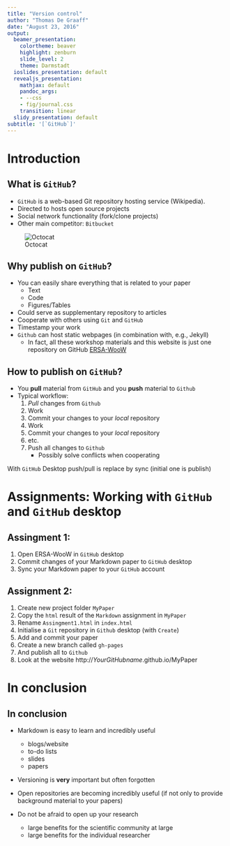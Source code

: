 ```yaml
---
title: "Version control"
author: "Thomas De Graaff"
date: "August 23, 2016"
output:
  beamer_presentation:
    colortheme: beaver
    highlight: zenburn
    slide_level: 2
    theme: Darmstadt
  ioslides_presentation: default
  revealjs_presentation:
    mathjax: default
    pandoc_args:
    - --css
    - fig/journal.css
    transition: linear
  slidy_presentation: default
subtitle: '[`GitHub`]'
---
```


# Introduction

## What is `GitHub`?

+ `GitHub` is a web-based Git repository hosting service (Wikipedia).
+ Directed to hosts open source projects 
+ Social network functionality (fork/clone projects)
+ Other main competitor: `Bitbucket`

![Octocat](fig/Octocat.png)


## Why publish on `GitHub`?

+ You can easily share everything that is related to your paper
    - Text 
    - Code
    - Figures/Tables
+ Could serve as supplementary repository to articles
+ Cooperate with others using `Git` and `GitHub`
+ Timestamp your work 
+ `Github` can host static webpages (in combination with, e.g., Jekyll)
    - In fact, all these workshop materials and this website is just one repository on GitHub [ERSA-WooW](https://github.com/Thdegraaff/ERSA-WooW)

## How to publish on `GitHub`?

+ You **pull** material from `GitHub` and you **push** material to `Github`
+ Typical workflow:
    1. *Pull* changes from `Github`
    2. Work 
    3. Commit your changes to your *local* repository
    4. Work
    5. Commit your changes to your *local* repository
    6. etc.
    7. Push all changes to `Github`
        - Possibly solve conflicts when cooperating 

With `GitHub` Desktop push/pull is replace by sync (initial one is publish)

# Assignments: Working with `GitHub` and `GitHub` desktop

## Assingment 1: 
1. Open ERSA-WooW in `GitHub` desktop
2. Commit changes of your Markdown paper to `GitHub` desktop
3. Sync your Markdown paper to your `GitHub` account
    
## Assignment 2: 
1. Create new project folder `MyPaper`
2. Copy the `html` result of the `Markdown` assignment in `MyPaper`
3. Rename `Assingment1.html` in `index.html`
4. Initialise a `Git` repository in `Github` desktop (with `Create`)
5. Add and commit your paper
6. Create a new branch called `gh-pages`
7. And publish all to `Github`
8. Look at the website http://_YourGitHubname_.github.io/MyPaper

# In conclusion

## In conclusion

- Markdown is easy to learn and incredibly useful
  
    - blogs/website
    - to-do lists
    - slides
    - papers

- Versioning is **very** important but often forgotten

- Open repositories are becoming incredibly useful (if not only to provide background material to your papers)

- Do not be afraid to open up your research
    
    - large benefits for the scientific community at large
    - large benefits for the individual researcher